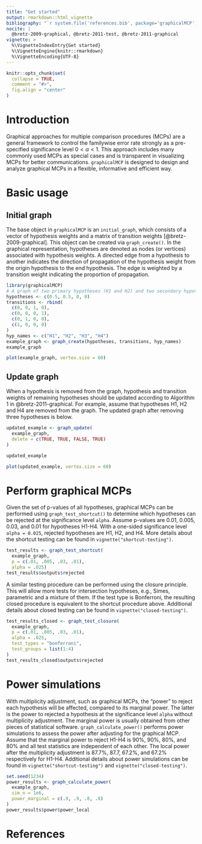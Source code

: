 ```yaml
---
title: "Get started"
output: rmarkdown::html_vignette
bibliography: "`r system.file('references.bib', package='graphicalMCP')`"
nocite: |
  @bretz-2009-graphical, @bretz-2011-test, @bretz-2011-graphical
vignette: >
  %\VignetteIndexEntry{Get started}
  %\VignetteEngine{knitr::rmarkdown}
  %\VignetteEncoding{UTF-8}
---
```


```r
knitr::opts_chunk$set(
  collapse = TRUE,
  comment = "#>",
  fig.align = "center"
)
```

# Introduction

Graphical approaches for multiple comparison procedures (MCPs) are a general framework to control the familywise error rate strongly as a pre-specified significance level $0<\alpha<1$. This approach includes many commonly used MCPs as special cases and is transparent in visualizing MCPs for better communications. `graphicalMCP` is designed to design and analyze graphical MCPs in a flexible, informative and efficient way.

# Basic usage

## Initial graph

The base object in `graphicalMCP` is an `initial_graph`, which consists of a vector of hypothesis weights and a matrix of transition weights [@bretz-2009-graphical]. This object can be created via `graph_create()`. In the graphical representation, hypotheses are denoted as nodes (or vertices) associated with hypothesis weights. A directed edge from a hypothesis to another indicates the direction of propagation of the hypothesis weight from the origin hypothesis to the end hypothesis. The edge is weighted by a transition weight indicating the proportion of propagation.

```r
library(graphicalMCP)
# A graph of two primary hypotheses (H1 and H2) and two secondary hypotheses (H3 and H4)
hypotheses <- c(0.5, 0.5, 0, 0)
transitions <- rbind(
  c(0, 0, 1, 0),
  c(0, 0, 0, 1),
  c(0, 1, 0, 0),
  c(1, 0, 0, 0)
)
hyp_names <- c("H1", "H2", "H3", "H4")
example_graph <- graph_create(hypotheses, transitions, hyp_names)
example_graph
```

```r
plot(example_graph, vertex.size = 60)
```

## Update graph

When a hypothesis is removed from the graph, hypothesis and transition weights of remaining hypotheses should be updated according to Algorithm 1 in @bretz-2011-graphical. For example, assume that hypotheses H1, H2 and H4 are removed from the graph. The updated graph after removing three hypotheses is below.

```r
updated_example <- graph_update(
  example_graph,
  delete = c(TRUE, TRUE, FALSE, TRUE)
)

updated_example
```

```r
plot(updated_example, vertex.size = 60)
```

# Perform graphical MCPs

Given the set of p-values of all hypotheses, graphical MCPs can be performed using `graph_test_shortcut()` to determine which hypotheses can be rejected at the significance level `alpha`. Assume p-values are 0.01, 0.005, 0.03, and 0.01 for hypotheses H1-H4. With a one-sided significance level `alpha = 0.025`, rejected hypotheses are H1, H2, and H4. More details about the shortcut testing can be found in `vignette("shortcut-testing")`.


```r
test_results <- graph_test_shortcut(
  example_graph,
  p = c(.01, .005, .03, .01),
  alpha = .025)
test_results$outputs$rejected
```

A similar testing procedure can be performed using the closure principle. This will allow more tests for intersection hypotheses, e.g., Simes, parametric and a mixture of them. If the test type is Bonferroni, the resulting closed procedure is equivalent to the shortcut procedure above. Additional details about closed testing can be found in `vignette("closed-testing")`.

```r
test_results_closed <- graph_test_closure(
  example_graph,
  p = c(.01, .005, .03, .01),
  alpha = .025,
  test_types = "bonferroni",
  test_groups = list(1:4)
)
test_results_closed$outputs$rejected
```

# Power simulations

With multiplicity adjustment, such as graphical MCPs, the "power" to reject each hypothesis will be affected, compared to its marginal power. The latter is the power to rejected a hypothesis at the significance level `alpha` without multiplicity adjustment. The marginal power is usually obtained from other pieces of statistical software. `graph_calculate_power()` performs power simulations to assess the power after adjusting for the graphical MCP. Assume that the marginal power to reject H1-H4 is 90%, 90%, 80%, and 80% and all test statistics are independent of each other. The local power after the multiplicity adjustment is 87.7%, 87.7, 67.2%, and 67.2% respectively for H1-H4. Additional details about power simulations can be found in `vignette("shortcut-testing")` and `vignette("closed-testing")`.

```r
set.seed(1234)
power_results <- graph_calculate_power(
  example_graph,
  sim_n = 1e6,
  power_marginal = c(.9, .9, .8, .8)
)
power_results$power$power_local
```

# References
